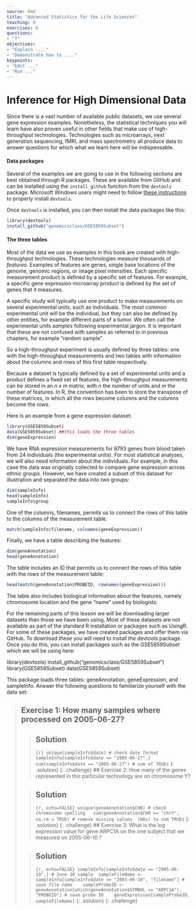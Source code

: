 ```yaml
---
source: Rmd
title: "Advanced Statistics for the Life Sciences"
teaching: 0
exercises: 0
questions:
- "?"
objectives:
- "Explain ...."
- "Demonstrate how to ...."
keypoints:
- "Edit ..."
- "Run ..."
---
```


# Inference for High Dimensional Data

Since there is a vast number of available public datasets, we use several gene expression examples. Nonetheless, the statistical techniques you will learn have also proven useful in other fields that make use of high-throughput technologies. Technologies such as microarrays, next generation sequencing, fMRI, and mass spectrometry all produce data to answer questions for which what we learn here will be indispensable. 

#### Data packages
Several of the  examples we are going to use in the following sections are best obtained through R packages. These are available from GitHub and can be installed using the `install_github` function from the `devtools` package. Microsoft Windows users might need to follow [these instructions](https://github.com/genomicsclass/windows) to properly install `devtools`. 

Once `devtools` is installed, you can then install the data packages like this:

```r
library(devtools)
install_github("genomicsclass/GSE5859Subset")
```

#### The three tables

Most of the data we use as examples in this book are created with high-throughput technologies. These technologies measure thousands of _features_. Examples of features are genes, single base locations of the genome, genomic regions, or image pixel intensities. Each specific measurement product is defined by a specific set of features. For example, a specific gene expression microarray product is defined by the set of genes that it measures. 

A specific study will typically use one product to make measurements on several experimental units, such as individuals. The most common experimental unit will be the individual, but they can also be defined by other entities, for example different parts of a tumor. We often call the experimental units _samples_ following experimental jargon. It is important that these are not confused with samples as referred to in previous chapters, for example "random sample". 

So a high-throughput experiment is usually defined by three tables: one with the high-throughput measurements and two tables with information about the columns and rows of this first table respectively.

Because a dataset is typically defined by a set of experimental units and a product defines a fixed set of features, the high-throughput measurements can be stored in an <i>n x m</i> matrix, with <i>n</i> the number of units and <i>m</i> the number of features. In R, the convention has been to store the transpose of these matrices, in which all the rows become columns and the columns become the rows. 

Here is an example from a gene expression dataset:

```r
library(GSE5859Subset)
data(GSE5859Subset) ##this loads the three tables
dim(geneExpression)
```

We have RNA expression measurements for 8793 genes from blood taken from 24 individuals (the experimental units). For most statistical analyses, we will also need information about the individuals. For example, in this case the data was originally collected to compare gene expression across ethnic groups. However, we have created a subset of this dataset for illustration and separated the data into two groups:

```r
dim(sampleInfo)
head(sampleInfo)
sampleInfo$group
```

One of the columns, filenames, permits us to connect the rows of this table to the columns of the measurement table.

```r
match(sampleInfo$filename, colnames(geneExpression))
```


Finally, we have a table describing the features:

```r
dim(geneAnnotation)
head(geneAnnotation)
```

The table includes an ID that permits us to connect the rows of this table with the rows of the measurement table:

```r
head(match(geneAnnotation$PROBEID, rownames(geneExpression)))
```

The table also includes biological information about the features, namely chromosome location and the gene "name" used by biologists.

For the remaining parts of this lesson we will be downloading larger datasets than those we have been using. Most of these datasets are not available as part of the standard R installation or packages such as UsingR. For some of these packages, we have created packages and offer them via GitHub. To download these you will need to install the devtools package. Once you do this, you can install packages such as the GSE5859Subset which we will be using here:

library(devtools)
install_github("genomicsclass/GSE5859Subset")
library(GSE5859Subset)
data(GSE5859Subset)

This package loads three tables: geneAnnotation, geneExpression, and sampleInfo. Answer the following questions to familiarize yourself with the data set:

> ## Exercise 1: How many samples where processed on 2005-06-27?
>
> > ## Solution
> >
> > ```{r}
> > unique(sampleInfo$date) # check date format
> > sampleInfo[sampleInfo$date == "2005-06-27",]  
> > sum(sampleInfo$date == "2005-06-27") # sum of TRUEs     
> > ```
> {: .solution}
{: .challenge}
> ## Exercise 2: How many of the genes represented in this particular technology 
are on chromosome Y?
>
> > ## Solution
> >
> > ```{r, echo=FALSE}
> > unique(geneAnnotation$CHR) # check chromosome spelling  
> > sum(geneAnnotation$CHR == "chrY", na.rm = TRUE) # remove missing values 
> > (NAs) to sum TRUEs
> > ```
> {: .solution}
{: .challenge}
> ## Exercise 3: What is the log expression value for gene ARPC1A on the one 
subject that we measured on 2005-06-10 ?
>
> > ## Solution
> >
> > ```{r, echo=FALSE}
> > sampleInfo[sampleInfo$date == "2005-06-10",] # June 10 sample 
> > sampleFileName <- sampleInfo[sampleInfo$date == "2005-06-10", "filename"] # save file name   
> > sampleProbeID <- geneAnnotation[which(geneAnnotation$SYMBOL == "ARPC1A"), "PROBEID"] # save probe ID   
> > geneExpression[sampleProbeID, sampleFileName]
> > ```
> {: .solution}
{: .challenge}
